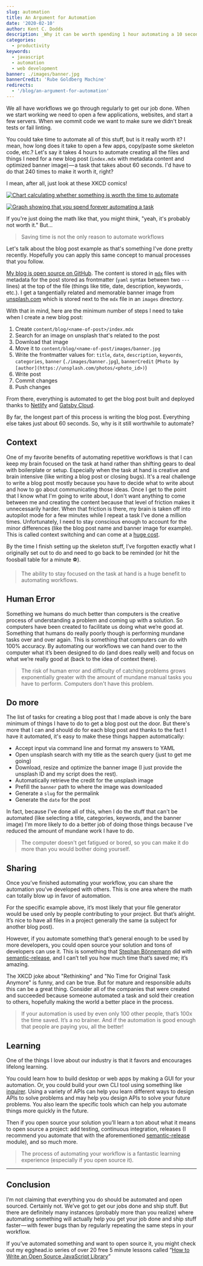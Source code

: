 ```yaml
---
slug: automation
title: An Argument for Automation
date: '2020-02-10'
author: Kent C. Dodds
description: _Why it can be worth spending 1 hour automating a 10 second task_
categories:
  - productivity
keywords:
  - javascript
  - automation
  - web development
banner: ./images/banner.jpg
bannerCredit: 'Rube Goldberg Machine'
redirects:
  - '/blog/an-argument-for-automation'
---
```


We all have workflows we go through regularly to get our job done. When we start
working we need to open a few applications, websites, and start a few servers.
When we commit code we want to make sure we didn't break tests or fail linting.

You could take time to automate all of this stuff, but is it really worth it? I
mean, how long does it take to open a few apps, copy/paste some skeleton code,
etc.? Let's say it takes 4 hours to automate creating all the files and things I
need for a new blog post (`index.mdx` with metadata content and optimized banner
image) — a task that takes about 60 seconds. I'd have to do that 240 times to
make it worth it, right?

I mean, after all, just look at these XKCD comics!

[![Chart calculating whether something is worth the time to automate](./images/is_it_worth_the_time.png)](https://xkcd.com/1205/)

[![Graph showing that you spend forever automating a task](./images/automation.png)](https://xkcd.com/1319/)

If you're just doing the math like that, you might think, "yeah, it's probably
not worth it." But...

> Saving time is not the only reason to automate workflows

Let's talk about the blog post example as that's something I've done pretty
recently. Hopefully you can apply this same concept to manual processes that you
follow.

[My blog is open source on GitHub](https://github.com/kentcdodds/kentcdodds.com).
The content is stored in [`mdx`](https://mdxjs.com/) files with metadata for the
post stored as frontmatter (`yaml` syntax between two `---` lines) at the top of
the file (things like title, date, description, keywords, etc.). I get a
tangentially related and memorable banner image from
[unsplash.com](https://unsplash.com/) which is stored next to the `mdx` file in
an `images` directory.

With that in mind, here are the minimum number of steps I need to take when I
create a new blog post:

1. Create `content/blog/<name-of-post>/index.mdx`
2. Search for an image on unsplash that's related to the post
3. Download that image
4. Move it to `content/blog/<name-of-post/images/banner.jpg`
5. Write the frontmatter values for: `title`, `date`, `description`, `keywords`,
   `categories`, `banner` (`./images/banner.jpg`), `bannerCredit`
   (`Photo by [author](https://unsplash.com/photos/<photo_id>)`)
6. Write post
7. Commit changes
8. Push changes

From there, everything is automated to get the blog post built and deployed
thanks to [Netlify](https://www.netlify.com/) and
[Gatsby Cloud](https://www.gatsbyjs.com/cloud/).

By far, the longest part of this process is writing the blog post. Everything
else takes just about 60 seconds. So, why is it still worthwhile to automate?

## Context

One of my favorite benefits of automating repetitive workflows is that I can
keep my brain focused on the task at hand rather than shifting gears to deal
with boilerplate or setup. Especially when the task at hand is creative and
brain intensive (like writing a blog post or closing bugs). It's a real
challenge to write a blog post mostly because you have to decide what to write
about and how to go about communicating those ideas. Once I get to the point
that I know what I'm going to write about, I don't want anything to come between
me and creating the content because that level of friction makes it
unnecessarily harder. When that friction is there, my brain is taken off into
autopilot mode for a few minutes while I repeat a task I’ve done a million
times. Unfortunately, I need to stay conscious enough to account for the minor
differences (like the blog post name and banner image for example). This is
called context switching and can come at a
[huge cost](http://www.petrikainulainen.net/software-development/processes/the-cost-of-context-switching).

By the time I finish setting up the skeleton stuff, I’ve forgotten exactly what
I originally set out to do and need to go back to be reminded (or hit the
foosball table for a minute ⚽️).

> The ability to stay focused on the task at hand is a huge benefit to
> automating workflows.

## Human Error

Something we humans do much better than computers is the creative process of
understanding a problem and coming up with a solution. So computers have been
created to facilitate us doing what we’re good at. Something that humans do
really poorly though is performing mundane tasks over and over again. This is
something that computers can do with 100% accuracy. By automating our workflows
we can hand over to the computer what it’s been designed to do (and does really
well) and focus on what we’re really good at (back to the idea of context
there).

> The risk of human error and difficulty of catching problems grows
> exponentially greater with the amount of mundane manual tasks you have to
> perform. Computers don't have this problem.

## Do more

The list of tasks for creating a blog post that I made above is only the bare
minimum of things I have to do to get a blog post out the door. But there's more
that I can and should do for each blog post and thanks to the fact I have it
automated, it's easy to make these things happen automatically:

- Accept input via command line and format my answers to YAML
- Open unsplash search with my title as the search query (just to get me going)
- Download, resize and optimize the banner image (I just provide the unsplash ID
  and my script does the rest).
- Automatically retrieve the credit for the unsplash image
- Prefill the `banner` path to where the image was downloaded
- Generate a `slug` for the permalink
- Generate the `date` for the post

In fact, because I've done all of this, when I do the stuff that can't be
automated (like selecting a title, categories, keywords, and the banner image)
I'm more likely to do a better job of doing those things because I've reduced
the amount of mundane work I have to do.

> The computer doesn't get fatigued or bored, so you can make it do more than
> you would bother doing yourself.

## Sharing

Once you’ve finished automating your workflow, you can share the automation
you’ve developed with others. This is one area where the math can totally blow
up in favor of automation.

For the specific example above, it’s most likely that your file generator would
be used only by people contributing to your project. But that’s alright. It’s
nice to have all files in a project generally the same (a subject for another
blog post).

However, if you automate something that’s general enough to be used by more
developers, you could open source your solution and tons of developers can use
it. This is something that [Stephan Bönnemann](https://twitter.com/boennemann)
did with [semantic-release](http://npm.im/semantic-release), and I can’t tell
you how much time that’s saved me; it’s amazing.

The XKCD joke about "Rethinking" and "No Time for Original Task Anymore" is
funny, and can be true. But for mature and responsible adults this can be a
great thing. Consider all of the companies that were created and succeeded
because someone automated a task and sold their creation to others, hopefully
making the world a better place in the process.

> If your automation is used by even only 100 other people, that’s 100x the time
> saved. It’s a no brainer. And if the automation is good enough that people are
> paying you, all the better!

## Learning

One of the things I love about our industry is that it favors and encourages
lifelong learning.

You could learn how to build desktop or web apps by making a GUI for your
automation. Or, you could build your own CLI tool using something like
[inquirer](http://npm.im/inquirer). Using a variety of APIs can help you learn
different ways to design APIs to solve problems and may help you design APIs to
solve your future problems. You also learn the specific tools which can help you
automate things more quickly in the future.

Then if you open source your solution you’ll learn a ton about what it means to
open source a project: add testing, continuous integration, releases (I
recommend you automate that with the aforementioned
[semantic-release](http://npm.im/semantic-release) module), and so much more.

> The process of automating your workflow is a fantastic learning experience
> (especially if you open source it).

---

## Conclusion

I’m not claiming that everything you do should be automated and open sourced.
Certainly not. We’ve got to get our jobs done and ship stuff. But there are
definitely many instances (probably more than you realize) where automating
something will actually help you get your job done and ship stuff faster — with
fewer bugs than by regularly repeating the same steps in your workflow.

If you’ve automated something and want to open source it, you might check out my
egghead.io series of over 20 free 5 minute lessons called
“[How to Write an Open Source JavaScript Library](https://egghead.io/series/how-to-write-an-open-source-javascript-library)”
